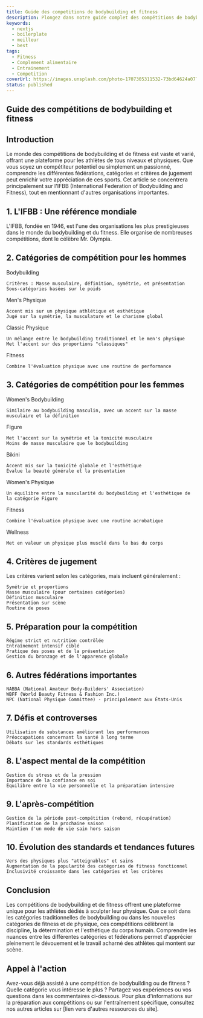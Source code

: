 ```yaml
---
title: Guide des competitions de bodybuilding et fitness 
description: Plongez dans notre guide complet des compétitions de bodybuilding et fitness. Préparation, catégories, règlement et astuces pour briller sur scène. Découvrez tout ce qu'il faut savoir pour réussir dans cet univers exigeant et passionnant
keywords:
  - nextjs
  - boilerplate
  - meilleur
  - best
tags:
  - Fitness
  - Complement alimentaire
  - Entrainement
  - Competition
coverUrl: https://images.unsplash.com/photo-1707305311532-73bd64624a07?q=80&w=2970&auto=format&fit=crop&ixlib=rb-4.0.3&ixid=M3wxMjA3fDB8MHxwaG90by1wYWdlfHx8fGVufDB8fHx8fA%3D%3D
status: published
---
```


## Guide des compétitions de bodybuilding et fitness

## Introduction

Le monde des compétitions de bodybuilding et de fitness est vaste et varié, offrant une plateforme pour les athlètes de tous niveaux et physiques. Que vous soyez un compétiteur potentiel ou simplement un passionné, comprendre les différentes fédérations, catégories et critères de jugement peut enrichir votre appréciation de ces sports. Cet article se concentrera principalement sur l'IFBB (International Federation of Bodybuilding and Fitness), tout en mentionnant d'autres organisations importantes.
## 1. L'IFBB : Une référence mondiale

L'IFBB, fondée en 1946, est l'une des organisations les plus prestigieuses dans le monde du bodybuilding et du fitness. Elle organise de nombreuses compétitions, dont le célèbre Mr. Olympia.
## 2. Catégories de compétition pour les hommes
Bodybuilding

    Critères : Masse musculaire, définition, symétrie, et présentation
    Sous-catégories basées sur le poids

Men's Physique

    Accent mis sur un physique athlétique et esthétique
    Jugé sur la symétrie, la musculature et le charisme global

Classic Physique

    Un mélange entre le bodybuilding traditionnel et le men's physique
    Met l'accent sur des proportions "classiques"

Fitness

    Combine l'évaluation physique avec une routine de performance

## 3. Catégories de compétition pour les femmes
Women's Bodybuilding

    Similaire au bodybuilding masculin, avec un accent sur la masse musculaire et la définition

Figure

    Met l'accent sur la symétrie et la tonicité musculaire
    Moins de masse musculaire que le bodybuilding

Bikini

    Accent mis sur la tonicité globale et l'esthétique
    Évalue la beauté générale et la présentation

Women's Physique

    Un équilibre entre la muscularité du bodybuilding et l'esthétique de la catégorie Figure

Fitness

    Combine l'évaluation physique avec une routine acrobatique

Wellness

    Met en valeur un physique plus musclé dans le bas du corps

## 4. Critères de jugement

Les critères varient selon les catégories, mais incluent généralement :

    Symétrie et proportions
    Masse musculaire (pour certaines catégories)
    Définition musculaire
    Présentation sur scène
    Routine de poses

## 5. Préparation pour la compétition

    Régime strict et nutrition contrôlée
    Entraînement intensif ciblé
    Pratique des poses et de la présentation
    Gestion du bronzage et de l'apparence globale

## 6. Autres fédérations importantes

    NABBA (National Amateur Body-Builders' Association)
    WBFF (World Beauty Fitness & Fashion Inc.)
    NPC (National Physique Committee) - principalement aux États-Unis

## 7. Défis et controverses

    Utilisation de substances améliorant les performances
    Préoccupations concernant la santé à long terme
    Débats sur les standards esthétiques

## 8. L'aspect mental de la compétition

    Gestion du stress et de la pression
    Importance de la confiance en soi
    Équilibre entre la vie personnelle et la préparation intensive

## 9. L'après-compétition

    Gestion de la période post-compétition (rebond, récupération)
    Planification de la prochaine saison
    Maintien d'un mode de vie sain hors saison

## 10. Évolution des standards et tendances futures

    Vers des physiques plus "atteignables" et sains
    Augmentation de la popularité des catégories de fitness fonctionnel
    Inclusivité croissante dans les catégories et les critères

## Conclusion

Les compétitions de bodybuilding et de fitness offrent une plateforme unique pour les athlètes dédiés à sculpter leur physique. Que ce soit dans les catégories traditionnelles de bodybuilding ou dans les nouvelles catégories de fitness et de physique, ces compétitions célèbrent la discipline, la détermination et l'esthétique du corps humain. Comprendre les nuances entre les différentes catégories et fédérations permet d'apprécier pleinement le dévouement et le travail acharné des athlètes qui montent sur scène.

## Appel à l'action

Avez-vous déjà assisté à une compétition de bodybuilding ou de fitness ? Quelle catégorie vous intéresse le plus ? Partagez vos expériences ou vos questions dans les commentaires ci-dessous. Pour plus d'informations sur la préparation aux compétitions ou sur l'entraînement spécifique, consultez nos autres articles sur [lien vers d'autres ressources du site].